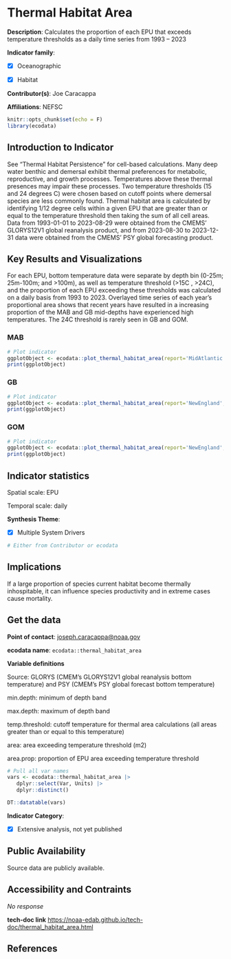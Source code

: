 # Thermal Habitat Area

**Description**: Calculates the proportion of each EPU that exceeds temperature thresholds as a daily time series from 1993 – 2023

**Indicator family**: 

- [X] Oceanographic
- [X] Habitat


**Contributor(s)**: Joe Caracappa

**Affiliations**: NEFSC

```{r echo=FALSE}
knitr::opts_chunk$set(echo = F)
library(ecodata)
```
## Introduction to Indicator
See "Thermal Habitat Persistence" for cell-based calculations. Many deep water benthic and demersal exhibit thermal preferences for metabolic, reproductive, and growth processes. Temperatures above these thermal presences may impair these processes. Two temperature thresholds (15 and 24 degrees C) were chosen based on cutoff points where demersal species are less commonly found. Thermal habitat area is calculated by identifying 1/12 degree cells within a given EPU that are greater than or equal to the temperature threshold then taking the sum of all cell areas. Data from 1993-01-01 to 2023-08-29 were obtained from the CMEMS' GLORYS12V1 global reanalysis product, and from 2023-08-30 to 2023-12-31 data were obtained from the CMEMS' PSY global forecasting product.

## Key Results and Visualizations
For each EPU, bottom temperature data were separate by depth bin (0-25m; 25m-100m; and >100m), as well as temperature threshold (>15C , >24C), and the proportion of each EPU exceeding these thresholds was calculated on a daily basis from 1993 to 2023. Overlayed time series of each year's proportional area shows that recent years have resulted in a increasing proportion of the MAB and GB mid-depths have experienced high temperatures. The 24C threshold is rarely seen in GB and GOM.

### MAB

```{r plot_thermal_habitat_areaMAB}
# Plot indicator
ggplotObject <- ecodata::plot_thermal_habitat_area(report='MidAtlantic')
print(ggplotObject)
```

### GB

```{r plot_thermal_habitat_areaNEGB}
# Plot indicator
ggplotObject <- ecodata::plot_thermal_habitat_area(report='NewEngland',EPU='GB')
print(ggplotObject)
```

### GOM

```{r plot_thermal_habitat_areaNEGOM}
# Plot indicator
ggplotObject <- ecodata::plot_thermal_habitat_area(report='NewEngland',EPU='GOM')
print(ggplotObject)
```


## Indicator statistics 
Spatial scale: EPU

Temporal scale: daily

**Synthesis Theme**:

- [X] Multiple System Drivers


```{r autostats_thermal_habitat_area}
# Either from Contributor or ecodata
```

## Implications
If a large proportion of species current habitat become thermally inhospitable, it can influence species productivity and in extreme cases cause mortality.

## Get the data

**Point of contact**: [joseph.caracappa@noaa.gov](mailto:joseph.caracappa@noaa.gov){.email}

**ecodata name**: `ecodata::thermal_habitat_area`

**Variable definitions**

Source: GLORYS (CMEM’s GLORYS12V1 global reanalysis bottom temperature) and PSY (CMEM’s PSY global forecast bottom temperature) 
min.depth: minimum of depth band 
max.depth: maximum of depth band 
temp.threshold: cutoff temperature for thermal area calculations (all areas greater than or equal to this temperature) 
area: area exceeding temperature threshold (m2) 
area.prop: proportion of EPU area exceeding temperature threshold

```{r vars_thermal_habitat_area}
# Pull all var names
vars <- ecodata::thermal_habitat_area |>
   dplyr::select(Var, Units) |>
   dplyr::distinct()

DT::datatable(vars)
```
**Indicator Category**:

- [X] Extensive analysis, not yet published


## Public Availability

Source data are publicly available.

## Accessibility and Contraints

_No response_

**tech-doc link**
<https://noaa-edab.github.io/tech-doc/thermal_habitat_area.html>

## References

